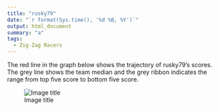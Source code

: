 ```yaml
---
title: "rusky79"
date: "`r format(Sys.time(), '%d %B, %Y')`"
output: html_document
summary: "a"
tags:
  - Zig-Zag Racers
---
```


The red line in the graph below shows the trajectory of rusky79's scores. The grey line shows the team median and the grey ribbon indicates the range from top five score to bottom five score.

![Image title](rusky79.jpg)
